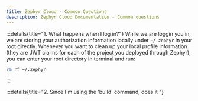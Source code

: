 ```yaml
---
title: Zephyr Cloud - Common Questions 
description: Zephyr Cloud Documentation - Common questions
---
```


:::details{title="1. What happens when I log in?"}
While we are loggin you in, we are storing your authorization information locally under `~/.zephyr` in your root directly. Whenever you want to clean up your local profile information (they are JWT claims for each of the project you deployed through Zephyr), you can enter your root directory in terminal and run: 
```sh 
rm rf ~/.zephyr 
```
:::


:::details{title="2. Since I'm using the 'build' command, does it "}